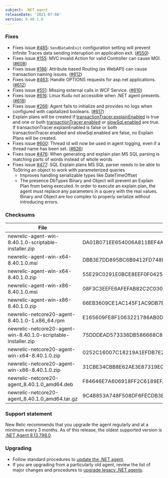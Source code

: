 ```yaml
---
subject: .NET agent
releaseDate: '2021-07-08'
version: 8.40.1.0
---
```


### Fixes

* Fixes issue [#485](https://github.com/newrelic/newrelic-dotnet-agent/issues/485): `SendDataOnExit` configuration setting will prevent Infinite Traces data sending interuption on application exit. ([#550](https://github.com/newrelic/newrelic-dotnet-agent/pull/609))
* Fixes issue [#155](https://github.com/newrelic/newrelic-dotnet-agent/issues/155): MVC invalid Action for valid Controller can cause MGI. ([#608](https://github.com/newrelic/newrelic-dotnet-agent/pull/608))
* Fixes issue [#186](https://github.com/newrelic/newrelic-dotnet-agent/issues/186): Attribute based Routing (ex WebAPI) can cause transaction naming issues. ([#612](https://github.com/newrelic/newrelic-dotnet-agent/pull/612))
* Fixes issue [#463](https://github.com/newrelic/newrelic-dotnet-agent/issues/463): Handle OPTIONS requests for asp.net applications. ([#612](https://github.com/newrelic/newrelic-dotnet-agent/pull/612))
* Fixes issue [#551](https://github.com/newrelic/newrelic-dotnet-agent/issues/551): Missing external calls in WCF Service. ([#610](https://github.com/newrelic/newrelic-dotnet-agent/pull/610))
* Fixes issue [#616](https://github.com/newrelic/newrelic-dotnet-agent/issues/616): Linux Kudu not accessible when .NET agent presents. ([#618](https://github.com/newrelic/newrelic-dotnet-agent/pull/618))
* Fixes issue [#266](https://github.com/newrelic/newrelic-dotnet-agent/issues/266): Agent fails to initialize and provides no logs when configured with capitalized booleans. ([#617](https://github.com/newrelic/newrelic-dotnet-agent/pull/617))
* Explain plans will be created if [transactionTracer.explainEnabled](https://docs.newrelic.com/docs/agents/net-agent/configuration/net-agent-configuration/#tracer-explainEnabled) is true and one or both [transactionTracer.enabled](https://docs.newrelic.com/docs/agents/net-agent/configuration/net-agent-configuration/#tracer-enabled) or [slowSql.enabled](https://docs.newrelic.com/docs/agents/net-agent/configuration/net-agent-configuration/#slow_sql) are true.  If transactionTracer.explainEnabled is false or both transactionTracer.enabled and slowSql.enabled are false, no Explain Plans will be created.
* Fixes issue [#600](https://github.com/newrelic/newrelic-dotnet-agent/issues/600): Thread id will now be used in agent logging, even if a thread name has been set. ([#626](https://github.com/newrelic/newrelic-dotnet-agent/pull/626))
* Fixes issue [#476](https://github.com/newrelic/newrelic-dotnet-agent/issues/476): When generating and explain plan MS SQL parsing is matching parts of words instead of whole words
* Fixes issue [#477](https://github.com/newrelic/newrelic-dotnet-agent/issues/476): SQL Explain plans MS SQL parser needs to be able to ToString an object to work with parameterized queries
  * Improves handling serializable types like DateTimeOffset
  * The presence DbTypes Binary and Object will prevent an Explain Plan from being executed.  In order to execute an explain plan, the agent must replace any parameters in a query with the real values.  Binary and Object are too complex to properly serialize without introducing errors.

### Checksums

| File                                                           | SHA - 256  Hash                                                  |
| -------------------------------------------------------------- | ---------------------------------------------------------------- |
| newrelic-agent-win-8.40.1.0-scriptable-installer.zip           | DA01B071EE654006A811BEF4A63780C0C1A5AE94D6B7315C26D8CBC1BA6C81EB |
| newrelic-agent-win-x64-8.40.1.0.msi                            | DBB3E7DD895BC6B9412FD748E0DC8A4C42C54FEDDAE46759F0A813911562EE15 |
| newrelic-agent-win-x64-8.40.1.0.zip                            | 55E29C0291E0BCE8EEF0F04252972EDA9614D9C199D4ECDF04D8D8D235C1C441 |
| newrelic-agent-win-x86-8.40.1.0.msi                            | 08F3C3EEFE6AFEFAB82C2C030E3DDC62E6A7AA5CAB8D99F25F399D6894BED653 |
| newrelic-agent-win-x86-8.40.1.0.zip                            | 66EB3609CE1AC145F1AC9DB7B7EF0B4F83F1A975D86AD7067A3E51A30FD7FF51 |
| newrelic-netcore20-agent-8.40.1.0-1.x86_64.rpm                 | E165609FE8F1063221786AB0D19D76122CC735DB4162D9C9CB1FAB779FD38806 |
| newrelic-netcore20-agent-win-8.40.1.0-scriptable-installer.zip | 75DDDEAD573336DB586668C892AC7B9E5FBF56ED6595C9FF4090DB9FF129AA23 |
| newrelic-netcore20-agent-win-x64-8.40.1.0.zip                  | 0252C16007C18219A1EFDB7E2F8C2DE178D0A94A58F58EABEC4F376762829B4A |
| newrelic-netcore20-agent-win-x86-8.40.1.0.zip                  | 31CBE34CBB8E62AE3E87319E026E1B14AFCBB234CF7FD48971F1C7A5B8050FC3 |
| newrelic-netcore20-agent_8.40.1.0_amd64.deb                    | F84646E7A606918FF2C6189EFA9269922F0F1297F3B5581BC795F905D79B7400 |
| newrelic-netcore20-agent_8.40.1.0_amd64.tar.gz                 | 9C4B853A748F508DF6FECDB3BE3E963C6ECA89C6D3ACFACD90C1D4D1A89BAFFB |

### Support statement

New Relic recommends that you upgrade the agent regularly and at a minimum every 3 months. As of this release, the oldest supported version is [.NET Agent 8.13.798.0](/docs/release-notes/agent-release-notes/net-release-notes/net-agent-8137980).

### Upgrading

* Follow standard procedures to [update the .NET agent](/docs/agents/net-agent/installation-configuration/update-net-agent).
* If you are upgrading from a particularly old agent, review the list of major changes and procedures to [upgrade legacy .NET agents](/docs/agents/net-agent/troubleshooting/upgrade-legacy-net-agents).
